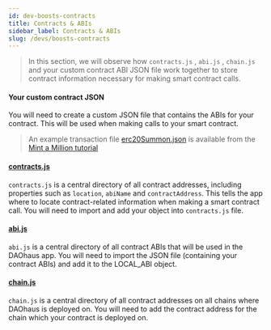 ```yaml
---
id: dev-boosts-contracts
title: Contracts & ABIs
sidebar_label: Contracts & ABIs
slug: /devs/boosts-contracts
---
```


> In this section, we will observe how `contracts.js` , `abi.js` , `chain.js` and your custom contract ABI JSON file work together to store contract information necessary for making smart contract calls.

#### Your custom contract JSON

You will need to create a custom JSON file that contains the ABIs for your contract. This will be used when making calls to your smart contract.

> An example transaction file [erc20Summon.json](https://github.com/HausDAO/daohaus-app/blob/9698ba8a9535f7b85f84553aa6defb9181604f44/src/contracts/erc20Summon.json) is available from the [Mint a Million tutorial](/docs/devs/build-a-boost/)

#### [**contracts.js**](https://github.com/HausDAO/daohaus-app/blob/develop/src/data/contracts.js)

`contracts.js` is a central directory of all contract addresses, including properties such as `location`, `abiName` and `contractAddress`. This tells the app where to locate contract-related information when making a smart contract call. You will need to import and add your object into `contracts.js` file.

#### [**abi.js**](https://github.com/HausDAO/daohaus-app/blob/develop/src/utils/abi.js)

`abi.js` is a central directory of all contract ABIs that will be used in the DAOhaus app. You will need to import the JSON file (containing your contract ABIs) and add it to the LOCAL_ABI object.

#### [**chain.js**](https://github.com/HausDAO/daohaus-app/blob/develop/src/utils/chain.js)

`chain.js` is a central directory of all contract addresses on all chains where DAOhaus is deployed on. You will need to add the contract address for the chain which your contract is deployed on.
